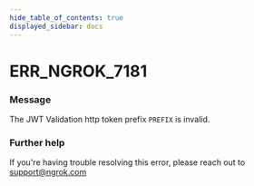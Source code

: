 ```yaml
---
hide_table_of_contents: true
displayed_sidebar: docs
---
```



# ERR_NGROK_7181

### Message

The JWT Validation http token prefix `PREFIX` is invalid.

<ErrorDetails error="err_ngrok_7181" />

### Further help

If you're having trouble resolving this error, please reach out to [support@ngrok.com](mailto:support@ngrok.com?subject=Help%20with%20ERR_NGROK_7181)
